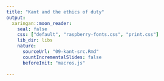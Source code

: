 ```yaml
---
title: "Kant and the ethics of duty"
output:
  xaringan::moon_reader:
    seal: false
    css: ["default", "raspberry-fonts.css", "print.css"]
    lib_dir: libs
    nature:
      sourceUrl: "09-kant-src.Rmd"
      countIncrementalSlides: false
      beforeInit: "macros.js"
      
---
```

